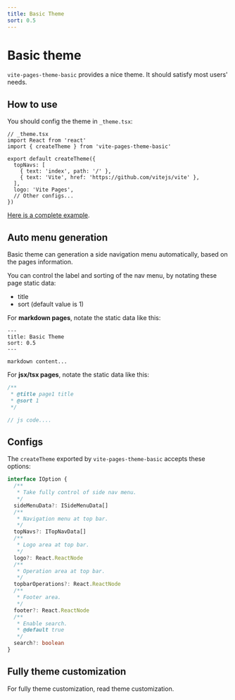 ```yaml
---
title: Basic Theme
sort: 0.5
---
```



# Basic theme

`vite-pages-theme-basic` provides a nice theme. It should satisfy most users' needs.

## How to use

You should config the theme in `_theme.tsx`:

```tsx
// _theme.tsx
import React from 'react'
import { createTheme } from 'vite-pages-theme-basic'

export default createTheme({
  topNavs: [
    { text: 'index', path: '/' },
    { text: 'Vite', href: 'https://github.com/vitejs/vite' },
  ],
  logo: 'Vite Pages',
  // Other configs...
})
```

[Here is a complete example](https://github.com/vitejs/vite-plugin-react-pages/tree/master/fixtures/use-theme).

## Auto menu generation

Basic theme can generation a side navigation menu automatically, based on the pages information.

You can control the label and sorting of the nav menu, by notating these page static data:

- title
- sort (default value is 1)

For **markdown pages**, notate the static data like this:

```text
---
title: Basic Theme
sort: 0.5
---

markdown content...
```

For **jsx/tsx pages**, notate the static data like this:

```js
/**
 * @title page1 title
 * @sort 1
 */

// js code....
```

## Configs

The `createTheme` exported by `vite-pages-theme-basic` accepts these options:

```ts
interface IOption {
  /**
   * Take fully control of side nav menu.
   */
  sideMenuData?: ISideMenuData[]
  /**
   * Navigation menu at top bar.
   */
  topNavs?: ITopNavData[]
  /**
   * Logo area at top bar.
   */
  logo?: React.ReactNode
  /**
   * Operation area at top bar.
   */
  topbarOperations?: React.ReactNode
  /**
   * Footer area.
   */
  footer?: React.ReactNode
  /**
   * Enable search.
   * @default true
   */
  search?: boolean
}
```

## Fully theme customization

For fully theme customization, read <Link to="/theme">theme customization</Link>.
